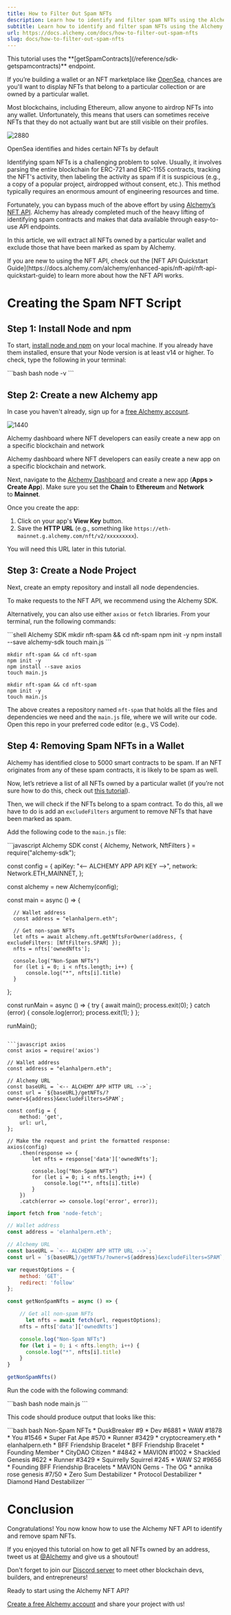 ```yaml
---
title: How to Filter Out Spam NFTs
description: Learn how to identify and filter spam NFTs using the Alchemy API.
subtitle: Learn how to identify and filter spam NFTs using the Alchemy API.
url: https://docs.alchemy.com/docs/how-to-filter-out-spam-nfts
slug: docs/how-to-filter-out-spam-nfts
---
```


<Info>
  This tutorial uses the **[getSpamContracts](/reference/sdk-getspamcontracts)** endpoint.
</Info>

If you’re building a wallet or an NFT marketplace like [OpenSea](https://opensea.io), chances are you'll want to display NFTs that belong to a particular collection or are owned by a particular wallet.

Most blockchains, including Ethereum, allow anyone to airdrop NFTs into any wallet. Unfortunately, this means that users can sometimes receive NFTs that they do not actually want but are still visible on their profiles.

![2880](c9dbf06-Screenshot_2022-07-14_at_3.43.23_PM.png "Screenshot 2022-07-14 at 3.43.23 PM.png")

OpenSea identifies and hides certain NFTs by default

Identifying spam NFTs is a challenging problem to solve. Usually, it involves parsing the entire blockchain for ERC-721 and ERC-1155 contracts, tracking the NFT's activity, then labeling the activity as spam if it is suspicious (e.g., a copy of a popular project, airdropped without consent, etc.). This method typically requires an enormous amount of engineering resources and time.

Fortunately, you can bypass much of the above effort by using [Alchemy’s NFT API](https://docs.alchemy.com/alchemy/enhanced-apis/nft-api). Alchemy has already completed much of the heavy lifting of identifying spam contracts and makes that data available through easy-to-use API endpoints.

In this article, we will extract all NFTs owned by a particular wallet and exclude those that have been marked as spam by Alchemy.

<Info>
  If you are new to using the NFT API, check out the [NFT API Quickstart Guide](https://docs.alchemy.com/alchemy/enhanced-apis/nft-api/nft-api-quickstart-guide) to learn more about how the NFT API works.
</Info>

# Creating the Spam NFT Script

## Step 1: Install Node and npm

To start, [install node and npm](https://nodejs.org/en/download/) on your local machine. If you already have them installed, ensure that your Node version is at least v14 or higher. To check, type the following in your terminal:

<CodeGroup>
  ```bash bash
  node -v
  ```
</CodeGroup>

## Step 2: Create a new Alchemy app

In case you haven't already, sign up for a [free Alchemy account](https://alchemy.com/?a=6db6a5ec1e).

![1440](a5a8e86-Untitled.png "Untitled.png")

Alchemy dashboard where NFT developers can easily create a new app on a specific blockchain and network

Alchemy dashboard where NFT developers can easily create a new app on a specific blockchain and network.

Next, navigate to the [Alchemy Dashboard](https://dashboard.alchemyapi.io/) and create a new app (**Apps > Create App**). Make sure you set the **Chain** to **Ethereum** and **Network** to **Mainnet**.

Once you create the app:

1. Click on your app's **View Key** button.
2. Save the **HTTP URL** (e.g., something like `https://eth-mainnet.g.alchemy.com/nft/v2/xxxxxxxxx`).

You will need this URL later in this tutorial.

## Step 3: Create a Node Project

Next, create an empty repository and install all node dependencies.

To make requests to the NFT API, we recommend using the Alchemy SDK.

Alternatively, you can also use either `axios` or `fetch` libraries. From your terminal, run the following commands:

<CodeGroup>
  ```shell Alchemy SDK
  mkdir nft-spam && cd nft-spam
  npm init -y
  npm install --save alchemy-sdk
  touch main.js
  ```

  ```shell axios
  mkdir nft-spam && cd nft-spam
  npm init -y
  npm install --save axios
  touch main.js
  ```

  ```shell fetch
  mkdir nft-spam && cd nft-spam
  npm init -y
  touch main.js
  ```
</CodeGroup>

The above creates a repository named `nft-spam` that holds all the files and dependencies we need and the `main.js` file, where we will write our code. Open this repo in your preferred code editor (e.g., VS Code).

## Step 4: Removing Spam NFTs in a Wallet

Alchemy has identified close to 5000 smart contracts to be spam. If an NFT originates from any of these spam contracts, it is likely to be spam as well.

Now, let’s retrieve a list of all NFTs owned by a particular wallet (if you’re not sure how to do this, check out [this tutorial](https://docs.alchemy.com/alchemy/enhanced-apis/nft-api/how-to-get-all-nfts-owned-by-an-address)).

Then, we will check if the NFTs belong to a spam contract. To do this, all we have to do is add an `excludeFilters` argument to remove NFTs that have been marked as spam.

Add the following code to the `main.js` file:

<CodeGroup>
  ```javascript Alchemy SDK
  const { Alchemy, Network, NftFilters } = require("alchemy-sdk");

  const config = {
      apiKey: "<-- ALCHEMY APP API KEY -->",
      network: Network.ETH_MAINNET,
  };

  const alchemy = new Alchemy(config);

  const main = async () => {

      // Wallet address
      const address = "elanhalpern.eth";

      // Get non-spam NFTs
      let nfts = await alchemy.nft.getNftsForOwner(address, { excludeFilters: [NftFilters.SPAM] });
      nfts = nfts['ownedNfts'];

      console.log("Non-Spam NFTs")
      for (let i = 0; i < nfts.length; i++) {
          console.log("*", nfts[i].title)
      }
  };

  const runMain = async () => {
      try {
          await main();
          process.exit(0);
      } catch (error) {
          console.log(error);
          process.exit(1);
      }
  };

  runMain();
  ```

  ```javascript axios
  const axios = require('axios')

  // Wallet address
  const address = "elanhalpern.eth";

  // Alchemy URL
  const baseURL = `<-- ALCHEMY APP HTTP URL -->`;
  const url = `${baseURL}/getNFTs/?owner=${address}&excludeFilters=SPAM`;

  const config = {
      method: 'get',
      url: url,
  };

  // Make the request and print the formatted response:
  axios(config)
      .then(response => {
          let nfts = response['data']['ownedNfts'];

          console.log("Non-Spam NFTs")
          for (let i = 0; i < nfts.length; i++) {
              console.log("*", nfts[i].title)
          }
      })
      .catch(error => console.log('error', error));
  ```

  ```javascript fetch
  import fetch from 'node-fetch';

  // Wallet address
  const address = 'elanhalpern.eth';

  // Alchemy URL
  const baseURL = `<-- ALCHEMY APP HTTP URL -->`;
  const url = `${baseURL}/getNFTs/?owner=${address}&excludeFilters=SPAM`;

  var requestOptions = {
      method: 'GET',
      redirect: 'follow'
  };

  const getNonSpamNfts = async () => {

      // Get all non-spam NFTs
  		let nfts = await fetch(url, requestOptions);
      nfts = nfts['data']['ownedNfts']

      console.log("Non-Spam NFTs")
      for (let i = 0; i < nfts.length; i++) {
        console.log("*", nfts[i].title)
      }
  }

  getNonSpamNfts()
  ```
</CodeGroup>

Run the code with the following command:

<CodeGroup>
  ```bash bash
  node main.js
  ```
</CodeGroup>

This code should produce output that looks like this:

<CodeGroup>
  ```bash bash
  Non-Spam NFTs
  * DuskBreaker #9
  * Dev #6881
  * WAW #1878
  * You #1546
  * Super Fat Ape #570
  * Runner #3429  
  * cryptocreamery.eth
  * elanhalpern.eth
  * BFF Friendship Bracelet
  * BFF Friendship Bracelet
  * Founding Member
  * CityDAO Citizen
  * #4842
  * MAVION #1002
  * Shackled Genesis #622
  * Runner #3429
  * Squirrelly Squirrel #245
  * WAW S2 #9656
  * Founding BFF Friendship Bracelets
  * MAVION Gems - The OG
  * annika rose genesis #7/50
  * Zero Sum Destabilizer
  * Protocol Destabilizer
  * Diamond Hand Destabilizer
  ```
</CodeGroup>

# Conclusion

Congratulations! You now know how to use the Alchemy NFT API to identify and remove spam NFTs.

If you enjoyed this tutorial on how to get all NFTs owned by an address, tweet us at [@Alchemy](https://twitter.com/Alchemy) and give us a shoutout!

Don't forget to join our [Discord server](https://www.alchemy.com/discord) to meet other blockchain devs, builders, and entrepreneurs!

Ready to start using the Alchemy NFT API?

[Create a free Alchemy account](https://alchemy.com/?a=22e42c85f0) and share your project with us!
